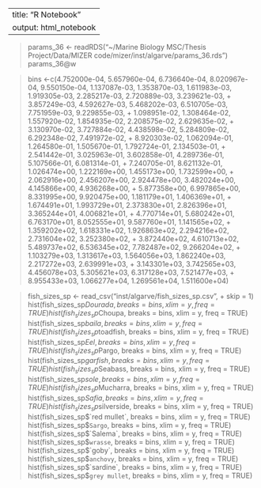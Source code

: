 ---
title: "R Notebook"
output: html_notebook
-

> params_36 <- readRDS("~/Marine Biology MSC/Thesis Project/Data/MIZER code/mizer/inst/algarve/params_36.rds")
> params_36@w

> bins <-c(4.752000e-04, 5.657960e-04, 6.736640e-04, 8.020967e-04, 9.550150e-04, 1.137087e-03, 1.353870e-03, 1.611983e-03, 1.919305e-03, 2.285217e-03, 2.720889e-03, 3.239621e-03,
+ 3.857249e-03, 4.592627e-03, 5.468202e-03, 6.510705e-03, 7.751959e-03, 9.229855e-03,
+ 1.098951e-02, 1.308464e-02, 1.557920e-02, 1.854935e-02, 2.208575e-02, 2.629635e-02,
+ 3.130970e-02, 3.727884e-02, 4.438598e-02, 5.284809e-02, 6.292348e-02, 7.491972e-02,
+ 8.920303e-02, 1.062094e-01, 1.264580e-01, 1.505670e-01, 1.792724e-01, 2.134503e-01,
+ 2.541442e-01, 3.025963e-01, 3.602858e-01, 4.289736e-01, 5.107566e-01, 6.081314e-01,
+ 7.240705e-01, 8.621132e-01, 1.026474e+00, 1.222169e+00, 1.455173e+00, 1.732599e+00,
+ 2.062916e+00, 2.456207e+00, 2.924478e+00, 3.482024e+00, 4.145866e+00, 4.936268e+00,
+ 5.877358e+00, 6.997865e+00, 8.331995e+00, 9.920475e+00, 1.181179e+01, 1.406369e+01,
+ 1.674491e+01, 1.993729e+01, 2.373830e+01, 2.826396e+01, 3.365244e+01, 4.006821e+01,
+ 4.770714e+01, 5.680242e+01, 6.763170e+01, 8.052555e+01, 9.587760e+01, 1.141565e+02,
+ 1.359202e+02, 1.618331e+02, 1.926863e+02, 2.294216e+02, 2.731604e+02, 3.252380e+02,
+ 3.872440e+02, 4.610713e+02, 5.489737e+02, 6.536345e+02, 7.782487e+02, 9.266204e+02,
+ 1.103279e+03, 1.313617e+03, 1.564056e+03, 1.862240e+03, 2.217272e+03, 2.639991e+03,
+ 3.143301e+03, 3.742565e+03, 4.456078e+03, 5.305621e+03, 6.317128e+03, 7.521477e+03,
+ 8.955433e+03, 1.066277e+04, 1.269561e+04, 1.511600e+04)

> fish_sizes_sp <- read_csv("inst/algarve/fish_sizes_sp.csv", 
+     skip = 1)
> hist(fish_sizes_sp$Dourada, breaks = bins, xlim = y, freq = TRUE)
> hist(fish_sizes_sp$Choupa, breaks = bins, xlim = y, freq = TRUE)
> hist(fish_sizes_sp$baila, breaks = bins, xlim = y, freq = TRUE)
> hist(fish_sizes_sp$toadfish, breaks = bins, xlim = y, freq = TRUE)
> hist(fish_sizes_sp$Eel, breaks = bins, xlim = y, freq = TRUE)
> hist(fish_sizes_sp$Pargo, breaks = bins, xlim = y, freq = TRUE)
> hist(fish_sizes_sp$garfish, breaks = bins, xlim = y, freq = TRUE)
> hist(fish_sizes_sp$Seabass, breaks = bins, xlim = y, freq = TRUE)
> hist(fish_sizes_sp$sole, breaks = bins, xlim = y, freq = TRUE)
> hist(fish_sizes_sp$Mucharra, breaks = bins, xlim = y, freq = TRUE)
> hist(fish_sizes_sp$Safia, breaks = bins, xlim = y, freq = TRUE)
> hist(fish_sizes_sp$silverside, breaks = bins, xlim = y, freq = TRUE)
> hist(fish_sizes_sp$`red mullet`, breaks = bins, xlim = y, freq = TRUE)
> hist(fish_sizes_sp$`Sargo`, breaks = bins, xlim = y, freq = TRUE)
> hist(fish_sizes_sp$`Salema`, breaks = bins, xlim = y, freq = TRUE)
> hist(fish_sizes_sp$`wrasse`, breaks = bins, xlim = y, freq = TRUE)
> hist(fish_sizes_sp$`goby`, breaks = bins, xlim = y, freq = TRUE)
> hist(fish_sizes_sp$`anchovy`, breaks = bins, xlim = y, freq = TRUE)
> hist(fish_sizes_sp$`sardine`, breaks = bins, xlim = y, freq = TRUE)
> hist(fish_sizes_sp$`grey mullet`, breaks = bins, xlim = y, freq = TRUE)




